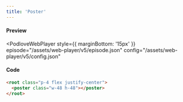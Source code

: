```yaml
---
title: 'Poster'
---
```



#### Preview

<PodloveWebPlayer style={{ marginBottom: '15px' }}
  episode="/assets/web-player/v5/episode.json"
  config="/assets/web-player/v5/config.json"
>
  <root class="p-4 flex justify-center">
    <poster class="w-48 h-48"></poster>
  </root>
</PodloveWebPlayer>

#### Code

```html
<root class="p-4 flex justify-center">
  <poster class="w-48 h-48"></poster>
</root>
```
